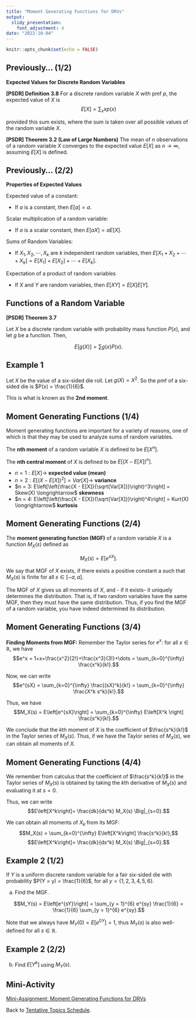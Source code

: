 ```yaml
---
title: "Moment Generating Functions for DRVs"
output:
  slidy_presentation:
    font_adjustment: 4
date: "2022-10-04"
---
```


```r
knitr::opts_chunk$set(echo = FALSE)
```

## Previously... (1/2)

**Expected Values for Discrete Random Variables**

**[PSDR] Definition 3.8**
For a discrete random variable $X$ with pmf $p$, the expected value of $X$ is
$$E[X] = \sum_{x} x p(x)$$
 
provided this sum exists, where the sum is taken over all possible values of the random variable $X$.

**[PSDR] Theorem 3.2 (Law of Large Numbers)**
The mean of *n* observations of a random variable $X$ converges to the expected value $E[X]$ as $n \to \infty$, assuming $E[X]$ is defined.

## Previously... (2/2)

**Properties of Expected Values**

Expected value of a constant:

- If $a$ is a constant, then $E[a] = a$.

Scalar multiplication of a random variable:

- If $a$ is a scalar constant, then $E[aX] = aE[X]$.

Sums of Random Variables:

- If $X_1, X_2, \cdots, X_k$ are $k$ independent random variables, then $E[X_1 + X_2 + \cdots + X_k] = E[X_1] + E[X_2] + \cdots + E[X_k]$.

Expectation of a product of random variables

- If $X$ and $Y$ are random variables, then $E[XY] = E[X]E[Y]$.

## Functions of a Random Variable

**[PSDR] Theorem 3.7**

Let $X$ be a discrete random variable with probability mass function $P(x)$, and let $g$ be a function. Then,

$$E[g(X)] = \sum g(x)P(x).$$

## Example 1

Let $X$ be the value of a six-sided die roll. Let $g(X) = X^2$. So the pmf of a six-sided die is $P(x) = \frac{1}{6}$.

\begin{align*}
E[X^2] = & \sum_{i=1}^{6} x^2 \frac{1}{6} \\
       = & 1^2 \frac{1}{6} + 2^2 \frac{1}{6} + 3^2 \frac{1}{6} + 4^2 \frac{1}{6} + 5^2 \frac{1}{6} + 6^2 \frac{1}{6} \\
       \approx & 15.2356 \\
\end{align*}

This is what is known as the **2nd moment**.

## Moment Generating Functions (1/4)

Moment generating functions are important for a variety of reasons, one of which is that they may be used to analyze sums of random variables.

The **nth moment** of a random variable $X$ is defined to be $E[X^n]$. 

The **nth central moment** of $X$ is defined to be $E[\left(X−E[X]\right)^n]$.

- $n = 1: E[X] \longrightarrow$ **expected value (mean)**
- $n = 2: E\left[\left(X - E[X]\right)^2\right] = Var[X] \longrightarrow$ **variance**
- $n = 3: E\left[\left(\frac{X - E[X]}{\sqrt{Var[X]}}\right)^3\right] = Skew(X) \longrightarrow$ **skewness**
- $n = 4: E\left[\left(\frac{X - E[X]}{\sqrt{Var[X]}}\right)^4\right] = Kurt(X) \longrightarrow$ **kurtosis**

## Moment Generating Functions (2/4)

The **moment generating function (MGF)** of a random variable $X$ is a function $M_X(s)$ defined as

$$M_X(s)=E[e^{sX}].$$

We say that MGF of $X$ exists, if there exists a positive constant a such that $M_X(s)$ is finite for all $s \in [−a,a]$.

The MGF of $X$ gives us all moments of $X$, and - if it exists- it uniquely determines the distribution. That is, if two random variables have the same MGF, then they must have the same distribution. Thus, if you find the MGF of a random variable, you have indeed determined its distribution.

## Moment Generating Functions (3/4)

**Finding Moments from MGF:**
Remember the Taylor series for $e^x$: for all $x\in \mathbb{R}$, we have
$$e^x = 1+x+\frac{x^2}{2!}+\frac{x^3}{3!}+\dots = \sum_{k=0}^{\infty} \frac{x^k}{k!}.$$

Now, we can write
$$e^{sX} = \sum_{k=0}^{\infty} \frac{(sX)^k}{k!} = \sum_{k=0}^{\infty} \frac{X^k s^k}{k!}.$$

Thus, we have
$$M_X(s) = E\left[e^{sX}\right] = \sum_{k=0}^{\infty} E\left[X^k \right] \frac{s^k}{k!}.$$

We conclude that the $k$th moment of $X$ is the coefficient of $\frac{s^k}{k!}$ in the Taylor series of $M_X(s)$. Thus, if we have the Taylor series of $M_X(s)$, we can obtain all moments of $X$.

## Moment Generating Functions (4/4)

We remember from calculus that the coefficient of $\frac{s^k}{k!}$ in the Taylor series of $M_X(s)$ is obtained by taking the $k$th derivative of $M_X(s)$ and evaluating it at $s=0$.

Thus, we can write
$$E\left[X^k\right]= \frac{dk}{ds^k} M_X(s) \Big|_{s=0}.$$

We can obtain all moments of $X_k$ from its MGF:
$$M_X(s) = \sum_{k=0}^{\infty} E\left[X^k\right] \frac{s^k}{k!},$$
$$E\left[X^k\right]= \frac{dk}{ds^k} M_X(s) \Big|_{s=0}.$$

## Example 2 (1/2)

If $Y$ is a uniform discrete random variable for a fair six-sided die with probability $P(Y = y) = \frac{1}{6}$, for all $y = \{1,2,3,4,5,6\}$. 

a. Find the MGF.

$$M_Y(s) = E\left[e^{sY}\right] = \sum_{y = 1}^{6} e^{sy} \frac{1}{6} = \frac{1}{6} \sum_{y = 1}^{6} e^{sy}.$$
 
Note that we always have $M_Y(0)=E[e^{0Y}]= 1$, thus $M_Y(s)$ is also well-defined for all $s \in \mathbb{R}$.

## Example 2 (2/2)

b. Find $E[Y^k]$ using $M_Y(s)$.

\begin{align*}
M_Y(s) = & E\left[e^{sY}\right] = \frac{1}{6} \sum_{y = 1}^{6} e^{sy} \\
\frac{dk}{ds^k} M_Y(s) \Big|_{s=0} = & \frac{1}{6} \sum_{y = 1}^{6} y^k e^{sy} \Big|_{s=0} \\
E[Y^k] = & \frac{1}{6} \sum_{y = 1}^{6} y^k
\end{align*}

## Mini-Activity

[Mini-Assignment: Moment Generating Functions for DRVs](ma-mth461a-20221004.pdf){target="_blank"}

Back to [Tentative Topics Schedule](../../topics.html).
